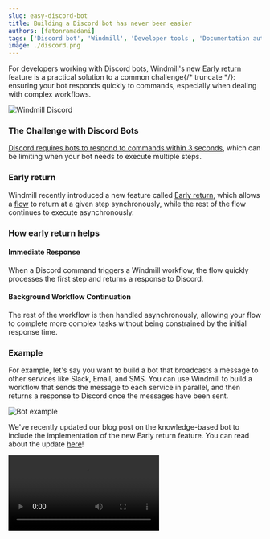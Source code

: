 ```yaml
---
slug: easy-discord-bot
title: Building a Discord bot has never been easier
authors: [fatonramadani]
tags: ['Discord bot', 'Windmill', 'Developer tools', 'Documentation automation']
image: ./discord.png
---
```



For developers working with Discord bots, Windmill's new [Early return](/docs/flows/early_return) feature is a practical solution to a common challenge{/* truncate */}: ensuring your bot responds quickly to commands, especially when dealing with complex workflows.

![Windmill Discord](./discord.png 'Windmill Discord')

### The Challenge with Discord Bots

[Discord requires bots to respond to commands within 3 seconds](https://discordjs.guide/message-components/interactions.html#responding-to-component-interactions), which can be limiting when your bot needs to execute multiple steps.

### Early return

Windmill recently introduced a new feature called [Early return](/docs/flows/early_return), which allows a [flow](/docs/flows/flow_editor) to return at a given step synchronously, while the rest of the flow continues to execute asynchronously.

<DocCard
	title="Early return"
	description="Learn how to use Early return to build a Discord bot."
	href="/docs/flows/early_return"
/>

### How early return helps

#### Immediate Response

When a Discord command triggers a Windmill workflow, the flow quickly processes the first step and returns a response to Discord.

#### Background Workflow Continuation

The rest of the workflow is then handled asynchronously, allowing your flow to complete more complex tasks without being constrained by the initial response time.

### Example

For example, let's say you want to build a bot that broadcasts a message to other services like Slack, Email, and SMS. You can use Windmill to build a workflow that sends the message to each service in parallel, and then returns a response to Discord once the messages have been sent.

![Bot example](./bot-example.png.webp)

We've recently updated our blog post on the knowledge-based bot to include the implementation of the new Early return feature. You can read about the update [here](/blog/knowledge-base-discord-bot)!

<video
	className="border-2 rounded-lg object-cover w-full h-full dark:border-gray-800"
	controls
	id="main-video"
	src="/videos/discord-bot-early-return.mp4"
/>
